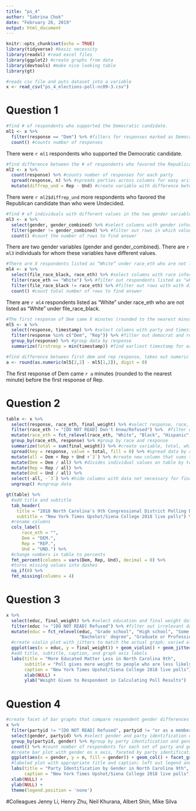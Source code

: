 ```yaml
---
title: "ps_4"
author: "Sabrina Chok"
date: "February 26, 2019"
output: html_document
---
```


```r
knitr::opts_chunk$set(echo = TRUE)
library(tidyverse) #basic necessity  
library(readxl) #read excel files
library(ggplot2) #create graphs from data
library(devtools) #make nice looking table
library(gt)

```

```r
#reads csv file and puts dataset into a variable
x <- read_csv("ps_4_elections-poll-nc09-3.csv") 
```

# Question 1

```r
#find # of respondents who supported the Democratic candidate.
ml1 <- x %>% 
  filter(response == "Dem") %>% #filters for responses marked as Democratic
  count() #counts number of responses
```

There were `r ml1` respondents who supported the Democratic candidate.

```r
#find difference between the # of respondents who favored the Republican candidate and those who were Undecided.
ml2 <- x %>% 
  count(response) %>% #counts number of responses for each party
  spread(response, n) %>% #spreads parties across columns for easy arithmetic in next step
  mutate(diffrep_und = Rep - Und) #create variable with difference between republican and undecided
```

There were `r ml2$diffrep_und` more respondents who favored the Republican candidate than who were Undecided.

```r
#find # of individuals with different values in the two gender variables (gender and gender_combined)
ml3 <- x %>% 
  select(gender, gender_combined) %>% #select columns with gender information
  filter(gender != gender_combined) %>% #filter out rows in which values in two columns are different
  count() #count the number of rows to find answer
```

There are two gender variables (gender and gender_combined). There are `r ml3` individuals for whom these variables have different values.

```r
#There are X respondents listed as “White” under race_eth who are not listed as “White” under file_race_black.
ml4 <- x %>% 
  select(file_race_black, race_eth) %>% #select columns with race information
  filter(race_eth == "White") %>% #filter out respondents listed as "white" under race_eth
  filter(file_race_black != race_eth) %>% #filter out rows with with different values between two columns
  count() #count total number of rows to find answer

```

There are `r ml4` respondents listed as “White” under race_eth who are not listed as “White” under file_race_black.

```r
#The first response of Dem came X minutes (rounded to the nearest minute) before the first response of Rep.
ml5 <- x %>% 
  select(response, timestamp) %>% #select columns with party and timestamp information
  filter(response %in% c("Dem", "Rep")) %>% #filter out democrat and republican responses
  group_by(response) %>% #group data by response 
  summarize(firstresp = min(timestamp)) #find earliest timestamp for each response

#find difference between first dem and rep response, takes out numeric part of output, rounds it to nearest whole number
a <- round(as.numeric(ml5[2,2] - ml5[1,2]), digit = 0)
```

The first response of Dem came `r a` minutes (rounded to the nearest minute) before the first response of Rep.

# Question 2
```r
table <- x %>% 
  select(response, race_eth, final_weight) %>% #select response, race, and response columns
  filter(race_eth != "[DO NOT READ] Don't know/Refused") %>%  #filter out unnecessary data
  mutate(race_eth = fct_relevel(race_eth, "White", "Black", "Hispanic", "Asian", "Other")) %>% #reorder ethnicities to match the desired table
  group_by(race_eth, response) %>% #group by race and response
  summarize(total = sum(final_weight)) %>% #create variable, total, which sums up groups based on final weights
  spread(key = response, value = total, fill = 0) %>% #spread data by response and total number of respondents
  mutate(all = Dem + Rep + Und +`3`) %>% #create new column that sums total number of respondents
  mutate(Dem = Dem / all) %>% #divides individual values on table by total to find ratios
  mutate(Rep = Rep / all) %>% 
  mutate(Und = Und / all) %>% 
  select(-all, -`3`) %>% #hide columns with data not necessary for final table
  ungroup() #ungroup data 

gt(table) %>% 
  #add title and subtitle
  tab_header(
    title = "2018 North Carolina's 9th Congressional District Polling Data", 
    subtitle = "New York Times Upshot/Siena College 2018 live polls") %>% 
  #rename columns
  cols_label(
      race_eth = "",
      Dem = "DEM.",
      Rep = "REP.",
      Und = "UND.") %>% 
  #change numbers in table to percents
  fmt_percent(columns = vars(Dem, Rep, Und), decimal = 0) %>% 
  #turns missing values into dashes
  na_if(0) %>% 
  fmt_missing(columns = 4)
```


# Question 3
```r
x %>% 
  select(educ, final_weight) %>% #select education and final weight data
  filter(educ != "[DO NOT READ] Refused") %>% #filter out irrelevant data
  mutate(educ = fct_relevel(educ, "Grade school", "High school", "Some college or trade school", 
                            "Bachelors' degree", "Graduate or Professional Degree")) %>% #reorder education to match the desired table
  #create violin plot with jitters to match the actual graph; varied alpha, width, and size until desired aesthetic appearance
  ggplot(aes(x = educ, y = final_weight)) + geom_violin() + geom_jitter(alpha = .5, width = .2, size = .9) + coord_flip() +
  #add title, subtitle, caption, and graph axis labels
  labs(title = "More Educated Matter Less in North Carolina 9th",
       subtitle = "Poll gives more weight to people who are less likely to participate in polls", 
       caption = "New York Times Upshot/Siena College 2018 live polls") +
       xlab(NULL) +
       ylab("Weight Given to Respondent in Calculating Poll Results")
```

# Question 4
```r

#create facet of bar graphs that compare respondent gender differences across parties in NC 9th
x %>% 
  filter(partyid != "[DO NOT READ] Refused", partyid != "or as a member of another political party") %>% #filter out undesired data to focus only on dems, rep, and independents
  select(gender, partyid) %>% #select gender and party identification of respondents
  group_by(partyid, gender) %>% #group by party identification and gender
  count() %>% #count number of respondents for each set of party and gender
  #create bar plot with gender on x axis, faceted by party identification
  ggplot(aes(x = gender, y = n, fill = gender)) + geom_col() + facet_grid(~partyid)+ 
  #labeled plot with appropriate title and caption; left out legend and axis labels for aesthetic purposes (but also they weren't necessary to understand the graph)
  labs(title = "Party Identification by Gender in North Carolina 9th",
       caption = "New York Times Upshot/Siena College 2018 live polls") +
  xlab(NULL) +
  ylab(NULL) +
  theme(legend.position = 'none')
```

#Colleagues
Jenny Li, Henry Zhu, Neil Khurana, Albert Shin, Mike Silva 